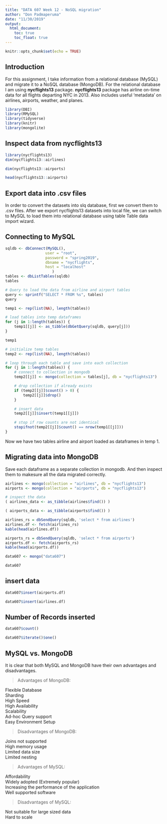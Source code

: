 ---
title: "DATA 607 Week 12 - NoSQL migration"
author: "Don Padmaperuma"
date: "11/30/2019"
output: 
  html_document:
    toc: true
    toc_float: true
---

```{r setup, include=FALSE}
knitr::opts_chunk$set(echo = TRUE)
```

## Introduction  
For this assignment, I take information from a relational database (MySQL) and migrate it to a NoSQL database (MongoDB). For the relational database I am using **nycflights13** package. **nycflights13** package has airline on-time data for all flights departing NYC in 2013. Also includes useful 'metadata' on airlines, airports, weather, and planes.  

```{r}
library(DBI)
library(RMySQL)
library(tidyverse)
library(knitr)
library(mongolite)
```

## Inspect data from nycflights13  

```{r}
library(nycflights13)
dim(nycflights13::airlines)
```
```{r}
dim(nycflights13::airports)
```
```{r}
head(nycflights13::airports)
```
## Export data into .csv files

In order to convert the datasets into slq database, first we convert them to .csv files. After we export nycflights13 datasets into local file, we can switch to MySQL to load them into relational database using table Table data import wizard.  

## Connecting to MySQL  

```{r}

sqldb <- dbConnect(MySQL(),
                  user = "root", 
                  password = "spring2019",
                  dbname = "nycflights",
                  host = "localhost"
                     )
tables <- dbListTables(sqldb)
tables
```

```{r}
# Query to load the data from airline and airport tables
query <- sprintf("SELECT * FROM %s", tables)
query
```

```{r}
temp1 <- rep(list(NA), length(tables))            

# load tables into temp dataframes
for (j in 1:length(tables)) {
    temp1[[j]] <- as_tibble(dbGetQuery(sqldb, query[j]))
}

temp1
```

```{r}
# initialize temp tables
temp2 <- rep(list(NA), length(tables))            

# loop through each table and save into each collection
for (j in 1:length(tables)) {
    # connect to collection in mongodb 
    temp2[[j]] <- mongo(collection = tables[j], db = "nycflights13")

    # drop collection if already exists
    if (temp2[[j]]$count() > 0) {
        temp2[[j]]$drop() 
    }

    # insert data
    temp2[[j]]$insert(temp1[[j]])

    # stop if row counts are not identical
    stopifnot(temp2[[j]]$count() == nrow(temp1[[j]]))
}
```

Now we  have two tables airline and airport loaded as dataframes in temp 1.  

## Migrating data into MongoDB  

Save each dataframe as a separate collection in mongodb. And then inspect them to makesure all the data migrated correctly.   

```{r}
airlines <- mongo(collection = "airlines", db = "nycflights13")
airports <- mongo(collection = "airports", db = "nycflights13")

# inspect the data
( airlines_data <- as_tibble(airlines$find()) )
```

```{r}
( airports_data <- as_tibble(airports$find()) )
```


```{r}
airlines_rs = dbSendQuery(sqldb, 'select * from airlines')
airlines.df <- fetch(airlines_rs)
kable(head(airlines.df))
```


```{r}
airports_rs = dbSendQuery(sqldb, 'select * from airports')
airports.df <- fetch(airports_rs)
kable(head(airports.df))
```
```{r}
data607 <- mongo("data607")
```

```{r}
data607
```
## insert data  

```{r}
data607$insert(airports.df)
```
```{r}
data607$insert(airlines.df)
```
## Number of Records inserted

```{r}
data607$count()
```
```{r}
data607$iterate()$one()
```

## MySQL vs. MongoDB

It is clear that both MySQL and MongoDB have their own advantages and disadvantages.  

>Advantages of MongoDB:            

Flexible Database         
Sharding  
High Speed  
High Availability  
Scalability  
Ad-hoc Query support  
Easy Environment Setup  

>Disadvantages of MongoDB:  

Joins not supported  
High memory usage  
Limited data size  
Limited nesting  

>Advantages of MySQL:  

Affordability  
Widely adopted (Extremely popular)  
Increasing the performance of the application  
Well supported software  

>Disadvantages of MySQL:  

Not suitable for large sized data  
Hard to scale  











